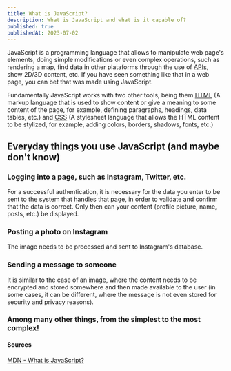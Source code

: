 ```yaml
---
title: What is JavaScript?
description: What is JavaScript and what is it capable of?
published: true
publishedAt: 2023-07-02
---
```


JavaScript is a programming language that allows to manipulate web page's elements, doing simple modifications or even complex operations, such as rendering a map, find data in other plataforms through the use of [APIs](https://en.wikipedia.org/wiki/API), show 2D/3D content, etc. If you have seen something like that in a web page, you can bet that was made using JavaScript.

Fundamentally JavaScript works with two other tools, being them [HTML](https://developer.mozilla.org/en-US/docs/Glossary/HTML) (A markup language that is used to show content or give a meaning to some content of the page, for example, defining paragraphs, headings, data tables, etc.) and [CSS](https://developer.mozilla.org/en-US/docs/Glossary/CSS) (A stylesheet language that allows the HTML content to be stylized, for example, adding colors, borders, shadows, fonts, etc.)

## Everyday things you use JavaScript (and maybe don't know)

### Logging into a page, such as Instagram, Twitter, etc.

For a successful authentication, it is necessary for the data you enter to be sent to the system that handles that page, in order to validate and confirm that the data is correct. Only then can your content (profile picture, name, posts, etc.) be displayed.

### Posting a photo on Instagram

The image needs to be processed and sent to Instagram's database.

### Sending a message to someone

It is similar to the case of an image, where the content needs to be encrypted and stored somewhere and then made available to the user (in some cases, it can be different, where the message is not even stored for security and privacy reasons).

### Among many other things, from the simplest to the most complex!

#### Sources
[MDN - What is JavaScript?](https://developer.mozilla.org/en-US/docs/Learn/JavaScript/First_steps/What_is_JavaScript)
